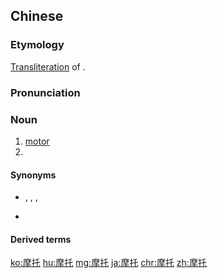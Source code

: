 ==Chinese==
{{zh-forms}}

===Etymology===
[[transliteration|Transliteration]] of {{etyl|en|zh}} {{m|en|motor}}.

===Pronunciation===
{{zh-pron
|m=mótuō
|c=mo1 tok3
|c-t=mo2 hok2
|w=3mo thoq
|cat=n
}}

===Noun===
{{zh-noun}}

# [[motor]]
# {{zh-abbrev|摩托車|motorcycle}}

====Synonyms====
* {{sense|motor}} {{zh-l|電動機}}, {{zh-l|發動機}}, {{zh-l|馬達}}, {{zh-l|引擎}}
* {{sense|motorcycle}}
{{zh-dial|摩托車}}

====Derived terms====
{{zh-der|摩托車|摩托船|水上摩托車}}

[[ko:摩托]]
[[hu:摩托]]
[[mg:摩托]]
[[ja:摩托]]
[[chr:摩托]]
[[zh:摩托]]